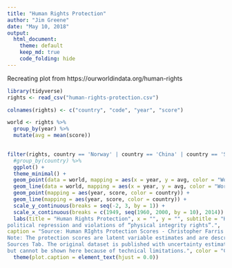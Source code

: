 ```yaml
---
title: "Human Rights Protection"
author: "Jim Greene"
date: "May 10, 2018"
output: 
  html_document:
    theme: default
    keep_md: true
    code_folding: hide
---
```


Recreating plot from https://ourworldindata.org/human-rights


```r
library(tidyverse)
rights <- read_csv("human-rights-protection.csv")
```

```r
colnames(rights) <- c("country", "code", "year", "score")

world <- rights %>% 
  group_by(year) %>%
  mutate(avg = mean(score))
  

filter(rights, country == 'Norway' | country == 'China' | country == 'South Korea' | country == 'Hungary' | country == "Albania") %>%
  #group_by(country) %>%
  ggplot() +
  theme_minimal() +
  geom_point(data = world, mapping = aes(x = year, y = avg, color = "World")) +
  geom_line(data = world, mapping = aes(x = year, y = avg, color = "World")) +
  geom_point(mapping = aes(year, score, color = country)) +
  geom_line(mapping = aes(year, score, color = country)) +
  scale_y_continuous(breaks = seq(-2, 3, by = 1)) +
  scale_x_continuous(breaks = c(1949, seq(1960, 2000, by = 10), 2014)) +
  labs(title = "Human Rights Protection", x = "", y = "", subtitle = "Higher values indicate better human rights protection. The humanrights scores measure protection from
political repression and violations of “physical integrity rights”.", 
caption = "Source: Human RIghts Protection Scores - Christopher Farris (2014) and Keith Schnakenburg
Note: The protection scores are latent variable estimates and are described in more detail in the
Sources Tab. The original dataset is published with uncertainty estimates, which should be considered
but cannot be shown here because of technical limitations.", color = "Continent") +
  theme(plot.caption = element_text(hjust = 0.0))
```